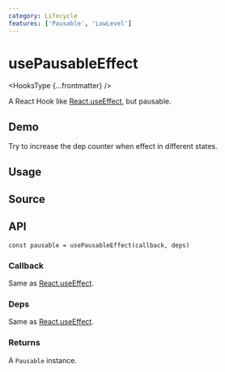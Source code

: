 ```yaml
---
category: Lifecycle
features: ['Pausable', 'LowLevel']
---
```


# usePausableEffect


<HooksType {...frontmatter} />

A React Hook like [React.useEffect](https://react.dev/reference/react/useEffect), but pausable.

## Demo

Try to increase the dep counter when effect in different states.


<App />

## Usage



## Source


<Source />

## API

```tsx
const pausable = usePausableEffect(callback, deps)
```

### Callback

Same as [React.useEffect](https://react.dev/reference/react/useEffect).

### Deps

Same as [React.useEffect](https://react.dev/reference/react/useEffect).

### Returns


<Tip type="pausable" />

A `Pausable` instance.
